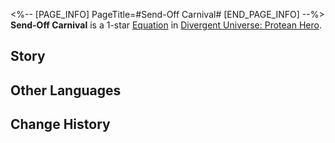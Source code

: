 <%-- [PAGE_INFO]
PageTitle=#Send-Off Carnival#
[END_PAGE_INFO] --%>
{{Equation Infobox
|period   = Protean Hero
|rarity   = 1
|path1    = Elation*2
|path2    = Nihility*2
|effect   = For every type of debuff an enemy target is afflicted with, the Follow-up ATK DMG they receive increases by {{Color|h|6%}}, up to a max of {{Color|h|60%}}.
|mentions = Thanatos; Zagreus
}}
'''Send-Off Carnival''' is a 1-star [[Divergent Universe: Protean Hero/Equations|Equation]] in [[Divergent Universe: Protean Hero]].

==Story==
{{Description|Been to a Megnakken send-off?<br />You can't find that western little city on maps anymore.<br />I still remember, the people would dress the deceased in the finest clothing,<br />paint the most intricate makeup on corpses, and adorn caskets with fresh flowers and fragrances.<br />The circus performs in full swing on stage and close friends laugh heartily in the audience,<br />their grief measured in decibels.<br />This rave continues for three days and nights. As the performance reaches its climax, the corpse is cremated in flames.<br />Everyone would sing and dance around the pyre as a final farewell.<br />This tradition stems is rooted in their unique religion,<br />for they believe that Thanatos is but Zagreus in disguise.}}
<!--
==Gameplay Notes==
* 
-->
==Other Languages==
{{Other Languages
|en   = Send-Off Carnival
|zhs  = 狂欢追悼会
|zht  = 狂歡追悼會
|ja   = {{Rubi|狂喜|きょうき}}の{{Rubi|追悼会|ついとうえ}}
|ko   = 광란의 추모식
|es   = Funeral carnavalesco
|fr   = Festival d'adieu
|ru   = Прощальный карнавал
|th   = งานรำลึกแสนสุข
|vi   = Tiệc Truy Điệu Vui Vẻ
|de   = Karneval zum Abschied
|id   = Send-Off Carnival
|pt   = Carnaval da Despedida
}}

==Change History==
{{Change History|3.3}}